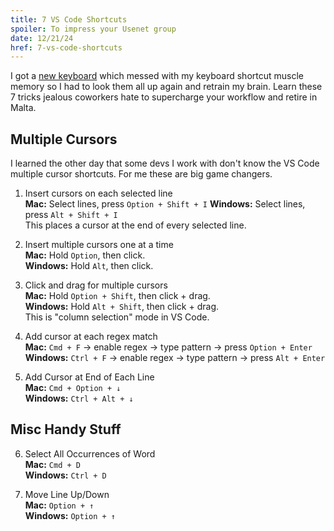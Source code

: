 ```yaml
---
title: 7 VS Code Shortcuts
spoiler: To impress your Usenet group
date: 12/21/24
href: 7-vs-code-shortcuts
---
```


I got a [new keyboard](https://rkgamingstore.com/products/rk-87-keys-keyboard) which messed with my keyboard shortcut muscle memory so I had to look them all up again and retrain my brain. Learn these 7 tricks jealous coworkers hate to supercharge your workflow and retire in Malta.

## Multiple Cursors

I learned the other day that some devs I work with don't know the VS Code multiple cursor shortcuts. For me these are big game changers.

1. Insert cursors on each selected line  
**Mac:** Select lines, press `Option + Shift + I`
**Windows:** Select lines, press `Alt + Shift + I`  
This places a cursor at the end of every selected line.

2. Insert multiple cursors one at a time  
**Mac:** Hold `Option`, then click.  
**Windows:** Hold `Alt`, then click.

3. Click and drag for multiple cursors  
**Mac:** Hold `Option + Shift`, then click + drag.  
**Windows:** Hold `Alt + Shift`, then click + drag.  
This is "column selection" mode in VS Code.

4. Add cursor at each regex match  
**Mac:** `Cmd + F` → enable regex → type pattern → press `Option + Enter`  
**Windows:** `Ctrl + F` → enable regex → type pattern → press `Alt + Enter`

5. Add Cursor at End of Each Line  
**Mac:** `Cmd + Option + ↓`  
**Windows:** `Ctrl + Alt + ↓`

## Misc Handy Stuff

6. Select All Occurrences of Word  
**Mac:** `Cmd + D`  
**Windows:** `Ctrl + D` 

7. Move Line Up/Down  
**Mac:** `Option + ↑`  
**Windows:** `Option + ↑`

